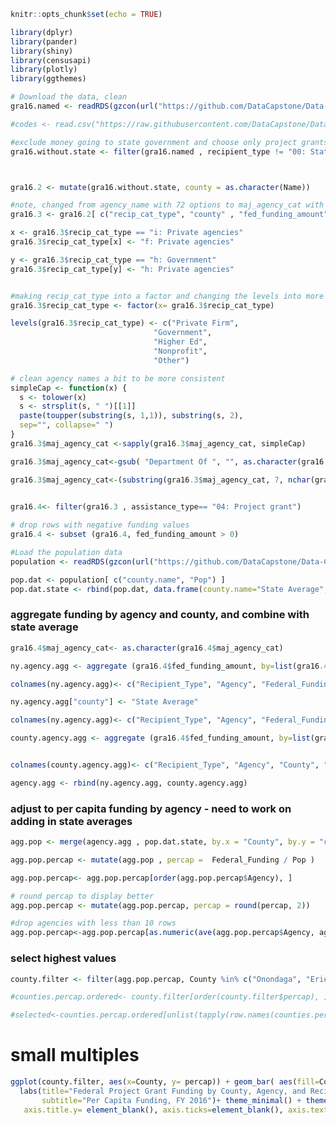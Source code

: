 

```r
knitr::opts_chunk$set(echo = TRUE)

library(dplyr)
library(pander)
library(shiny)
library(censusapi)
library(plotly)
library(ggthemes)

```

```r
# Download the data, clean
gra16.named <- readRDS(gzcon(url("https://github.com/DataCapstone/Data-Capstone/blob/master/Raw-Data/NYgra16_counties_named.rds?raw=true")))

#codes <- read.csv("https://raw.githubusercontent.com/DataCapstone/Data-Capstone/master/Raw-Data/countycodesNY.csv")

#exclude money going to state government and choose only project grants
gra16.without.state <- filter(gra16.named , recipient_type != "00: State government" )



gra16.2 <- mutate(gra16.without.state, county = as.character(Name))

#note, changed from agency_name with 72 options to maj_agency_cat with 26!, also dropped columns I didn't need
gra16.3 <- gra16.2[ c("recip_cat_type", "county" , "fed_funding_amount" ,  "maj_agency_cat", "assistance_type" ) ]

x <- gra16.3$recip_cat_type == "i: Private agencies"
gra16.3$recip_cat_type[x] <- "f: Private agencies"

y <- gra16.3$recip_cat_type == "h: Government"
gra16.3$recip_cat_type[y] <- "h: Private agencies"


#making recip_cat_type into a factor and changing the levels into more friendly ones
gra16.3$recip_cat_type <- factor(x= gra16.3$recip_cat_type)

levels(gra16.3$recip_cat_type) <- c("Private Firm",
                                "Government",
                                "Higher Ed",
                                "Nonprofit",
                                "Other")

# clean agency names a bit to be more consistent
simpleCap <- function(x) {
  s <- tolower(x) 
  s <- strsplit(s, " ")[[1]] 
  paste(toupper(substring(s, 1,1)), substring(s, 2), 
  sep="", collapse=" ")
} 
gra16.3$maj_agency_cat <-sapply(gra16.3$maj_agency_cat, simpleCap)

gra16.3$maj_agency_cat<-gsub( "Department Of ", "", as.character(gra16.3$maj_agency_cat), n)

gra16.3$maj_agency_cat<-(substring(gra16.3$maj_agency_cat, 7, nchar(gra16.3$maj_agency_cat)))
  

```

```r
gra16.4<- filter(gra16.3 , assistance_type== "04: Project grant")

# drop rows with negative funding values
gra16.4 <- subset (gra16.4, fed_funding_amount > 0)
```

```r

#Load the population data
population <- readRDS(gzcon(url("https://github.com/DataCapstone/Data-Capstone/blob/master/Raw-Data/NYcensus.rds?raw=true"))) 

pop.dat <- population[ c("county.name", "Pop") ]
pop.dat.state <- rbind(pop.dat, data.frame(county.name="State Average", Pop=sum(pop.dat$Pop)))

```


### aggregate funding by agency and county, and combine with state average
```r

gra16.4$maj_agency_cat<- as.character(gra16.4$maj_agency_cat)

ny.agency.agg <- aggregate (gra16.4$fed_funding_amount, by=list(gra16.4$recip_cat_type, gra16.4$maj_agency_cat), FUN=sum, na.rm=TRUE)

colnames(ny.agency.agg)<- c("Recipient_Type", "Agency", "Federal_Funding")

ny.agency.agg["county"] <- "State Average"

colnames(ny.agency.agg)<- c("Recipient_Type", "Agency", "Federal_Funding", "County")

county.agency.agg <- aggregate (gra16.4$fed_funding_amount, by=list(gra16.4$recip_cat_type, gra16.4$maj_agency_cat, gra16.4$county), FUN=sum, na.rm=TRUE)


colnames(county.agency.agg)<- c("Recipient_Type", "Agency", "County", "Federal_Funding")

agency.agg <- rbind(ny.agency.agg, county.agency.agg)

```


### adjust to per capita funding by agency - need to work on adding in state averages

```r

agg.pop <- merge(agency.agg , pop.dat.state, by.x = "County", by.y = "county.name", all.x=TRUE)

agg.pop.percap <- mutate(agg.pop , percap =  Federal_Funding / Pop )

agg.pop.percap<- agg.pop.percap[order(agg.pop.percap$Agency), ]

# round percap to display better
agg.pop.percap <- mutate(agg.pop.percap, percap = round(percap, 2))

#drop agencies with less than 10 rows
agg.pop.percap<-agg.pop.percap[as.numeric(ave(agg.pop.percap$Agency, agg.pop.percap$Agency, FUN=length)) >= 10, ]

```


### select highest values
```r
county.filter <- filter(agg.pop.percap, County %in% c("Onondaga", "Erie", "Herkimer"))

#counties.percap.ordered<- county.filter[order(county.filter$percap), ]

#selected<-counties.percap.ordered[unlist(tapply(row.names(counties.percap.ordered), counties.percap.ordered$County_Name, tail, n = 3)), ] 

```

# small multiples
```r

ggplot(county.filter, aes(x=County, y= percap)) + geom_bar( aes(fill=County), stat="identity")  + facet_grid(Agency ~ Recipient_Type, switch="y")+
  labs(title="Federal Project Grant Funding by County, Agency, and Recipient", 
       subtitle="Per Capita Funding, FY 2016")+ theme_minimal() + theme (strip.text.y = element_text(size=12, angle = 180), strip.text.x = element_text(size=12), plot.title = element_text(size=16), plot.subtitle = element_text(size=13), legend.position="top", legend.title = element_blank(), axis.title.x=element_blank(), legend.key.size = unit(.5, "line"), legend.text=element_text(size=12),
   axis.title.y= element_blank(), axis.ticks=element_blank(), axis.text.x= element_blank(),  axis.text.y= element_blank(), panel.background = element_rect(colour = 'gray80'),panel.grid.minor = element_blank(), panel.grid.major =element_blank())

```

